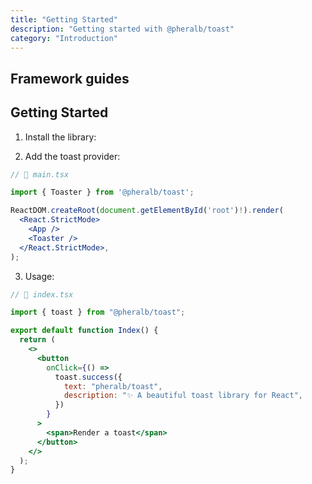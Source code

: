 ```yaml
---
title: "Getting Started"
description: "Getting started with @pheralb/toast"
category: "Introduction"
---
```


<article>

<Hero />

## Framework guides

<FrameworkGuidesComponent />

## Getting Started

1. Install the library:

<InstallLibrary />

2. Add the toast provider:

```jsx
// 📃 main.tsx

import { Toaster } from '@pheralb/toast';

ReactDOM.createRoot(document.getElementById('root')!).render(
  <React.StrictMode>
    <App />
    <Toaster />
  </React.StrictMode>,
);
```

3. Usage:

```jsx {10-13}
// 📃 index.tsx

import { toast } from "@pheralb/toast";

export default function Index() {
  return (
    <>
      <button
        onClick={() =>
          toast.success({
            text: "pheralb/toast",
            description: "✨ A beautiful toast library for React",
          })
        }
      >
        <span>Render a toast</span>
      </button>
    </>
  );
}
```

</article>
